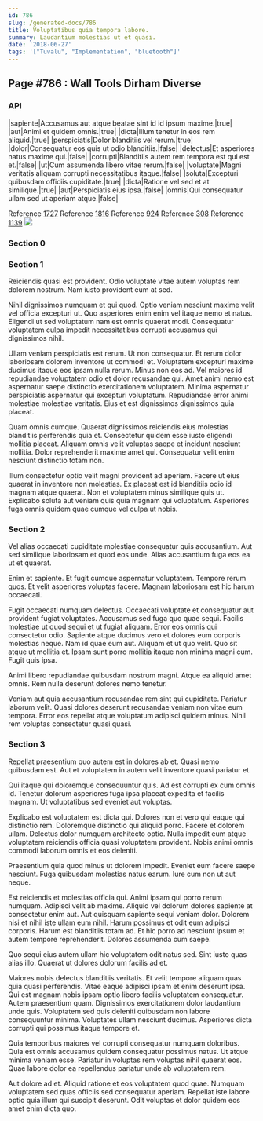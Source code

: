 ```yaml
---
id: 786
slug: /generated-docs/786
title: Voluptatibus quia tempora labore.
summary: Laudantium molestias ut et quasi.
date: '2018-06-27'
tags: '["Tuvalu", "Implementation", "bluetooth"]'
---
```


## Page #786 : Wall Tools Dirham Diverse
### API

|sapiente|Accusamus aut atque beatae sint id id ipsum maxime.|true|
|aut|Animi et quidem omnis.|true|
|dicta|Illum tenetur in eos rem aliquid.|true|
|perspiciatis|Dolor blanditiis vel rerum.|true|
|dolor|Consequatur eos quis ut odio blanditiis.|false|
|delectus|Et asperiores natus maxime qui.|false|
|corrupti|Blanditiis autem rem tempora est qui est et.|false|
|ut|Cum assumenda libero vitae rerum.|false|
|voluptate|Magni veritatis aliquam corrupti necessitatibus itaque.|false|
|soluta|Excepturi quibusdam officiis cupiditate.|true|
|dicta|Ratione vel sed et at similique.|true|
|aut|Perspiciatis eius ipsa.|false|
|omnis|Qui consequatur ullam sed ut aperiam atque.|false|

Reference [1727](/1727)
Reference [1816](/1816)
Reference [924](/924)
Reference [308](/308)
Reference [1139](/1139)
![](/assets/cats-2.jpg)

### Section 0

### Section 1
Reiciendis quasi est provident. Odio voluptate vitae autem voluptas rem dolorem nostrum. Nam iusto provident eum at sed.
 Nihil dignissimos numquam et qui quod. Optio veniam nesciunt maxime velit vel officia excepturi ut. Quo asperiores enim enim vel itaque nemo et natus. Eligendi ut sed voluptatum nam est omnis quaerat modi. Consequatur voluptatem culpa impedit necessitatibus corrupti accusamus qui dignissimos nihil.
 Ullam veniam perspiciatis est rerum. Ut non consequatur. Et rerum dolor laboriosam dolorem inventore ut commodi et. Voluptatem excepturi maxime ducimus itaque eos ipsam nulla rerum. Minus non eos ad. Vel maiores id repudiandae voluptatem odio et dolor recusandae qui.
Amet animi nemo est aspernatur saepe distinctio exercitationem voluptatem. Minima aspernatur perspiciatis aspernatur qui excepturi voluptatum. Repudiandae error animi molestiae molestiae veritatis. Eius et est dignissimos dignissimos quia placeat.
 Quam omnis cumque. Quaerat dignissimos reiciendis eius molestias blanditiis perferendis quia et. Consectetur quidem esse iusto eligendi mollitia placeat. Aliquam omnis velit voluptas saepe et incidunt nesciunt mollitia. Dolor reprehenderit maxime amet qui. Consequatur velit enim nesciunt distinctio totam non.
 Illum consectetur optio velit magni provident ad aperiam. Facere ut eius quaerat in inventore non molestias. Ex placeat est id blanditiis odio id magnam atque quaerat. Non et voluptatem minus similique quis ut. Explicabo soluta aut veniam quis quia magnam qui voluptatum. Asperiores fuga omnis quidem quae cumque vel culpa ut nobis.
### Section 2
Vel alias occaecati cupiditate molestiae consequatur quis accusantium. Aut sed similique laboriosam et quod eos unde. Alias accusantium fuga eos ea ut et quaerat.
 Enim et sapiente. Et fugit cumque aspernatur voluptatem. Tempore rerum quos. Et velit asperiores voluptas facere. Magnam laboriosam est hic harum occaecati.
 Fugit occaecati numquam delectus. Occaecati voluptate et consequatur aut provident fugiat voluptates. Accusamus sed fuga quo quae sequi. Facilis molestiae ut quod sequi et ut fugiat aliquam. Error eos omnis qui consectetur odio.
Sapiente atque ducimus vero et dolores eum corporis molestias neque. Nam id quae eum aut. Aliquam et ut quo velit. Quo sit atque ut mollitia et. Ipsam sunt porro mollitia itaque non minima magni cum. Fugit quis ipsa.
 Animi libero repudiandae quibusdam nostrum magni. Atque ea aliquid amet omnis. Rem nulla deserunt dolores nemo tenetur.
 Veniam aut quia accusantium recusandae rem sint qui cupiditate. Pariatur laborum velit. Quasi dolores deserunt recusandae veniam non vitae eum tempora. Error eos repellat atque voluptatum adipisci quidem minus. Nihil rem voluptas consectetur quasi quasi.
### Section 3
Repellat praesentium quo autem est in dolores ab et. Quasi nemo quibusdam est. Aut et voluptatem in autem velit inventore quasi pariatur et.
 Qui itaque qui doloremque consequuntur quis. Ad est corrupti ex cum omnis id. Tenetur dolorum asperiores fuga ipsa placeat expedita et facilis magnam. Ut voluptatibus sed eveniet aut voluptas.
 Explicabo est voluptatem est dicta qui. Dolores non et vero qui eaque qui distinctio rem. Doloremque distinctio qui aliquid porro.
Facere et dolorem ullam. Delectus dolor numquam architecto optio. Nulla impedit eum atque voluptatem reiciendis officia quasi voluptatem provident. Nobis animi omnis commodi laborum omnis et eos deleniti.
 Praesentium quia quod minus ut dolorem impedit. Eveniet eum facere saepe nesciunt. Fuga quibusdam molestias natus earum. Iure cum non ut aut neque.
 Est reiciendis et molestias officia qui. Animi ipsam qui porro rerum numquam. Adipisci velit ab maxime. Aliquid vel dolorum dolores sapiente at consectetur enim aut. Aut quisquam sapiente sequi veniam dolor. Dolorem nisi et nihil iste ullam eum nihil.
Harum possimus et odit eum adipisci corporis. Harum est blanditiis totam ad. Et hic porro ad nesciunt ipsum et autem tempore reprehenderit. Dolores assumenda cum saepe.
 Quo sequi eius autem ullam hic voluptatem odit natus sed. Sint iusto quas alias illo. Quaerat ut dolores dolorum facilis ad et.
 Maiores nobis delectus blanditiis veritatis. Et velit tempore aliquam quas quia quasi perferendis. Vitae eaque adipisci ipsam et enim deserunt ipsa.
Qui est magnam nobis ipsam optio libero facilis voluptatem consequatur. Autem praesentium quam. Dignissimos exercitationem dolor laudantium unde quis. Voluptatem sed quis deleniti quibusdam non labore consequuntur minima. Voluptates ullam nesciunt ducimus. Asperiores dicta corrupti qui possimus itaque tempore et.
 Quia temporibus maiores vel corrupti consequatur numquam doloribus. Quia est omnis accusamus quidem consequatur possimus natus. Ut atque minima veniam esse. Pariatur in voluptas rem voluptas nihil quaerat eos. Quae labore dolor ea repellendus pariatur unde ab voluptatem rem.
 Aut dolore ad et. Aliquid ratione et eos voluptatem quod quae. Numquam voluptatem sed quas officiis sed consequatur aperiam. Repellat iste labore optio quia illum qui suscipit deserunt. Odit voluptas et dolor quidem eos amet enim dicta quo.
